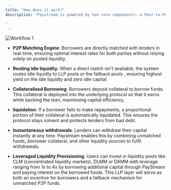 ```yaml
---
title: "How does it work?"
description: "Paystream is powered by two core components: a Peer-to-Peer (P2P) Matching Engine and a set of integrated Underlying Markets.

"
---
```


![Workflow 1](./images/workflow-1.png)


- **P2P Matching Engine**: Borrowers are directly matched with lenders in real-time, ensuring optimal interest rates for both parties without relying solely on pooled liquidity.

- **Routing idle liquidity**: When a direct match isn't available, the system routes idle liquidty to LLP pools or the fallback pools , ensuring highest yield on the idle liquidty and zero idle capital.

- **Collateralised Borrowing**: Borrowers deposit collateral to borrow funds. This collateral is deployed into the underlying protocol so that it earns while backing the loan, maximising capital efficiency.

- **liquidation**: If a borrower fails to make repayments, a proportional portion of their collateral is automatically liquidated. This ensures the protocol stays solvent and protects lenders from bad debt.

- **Instantaneous withdrawals**: Lenders can withdraw their capital instantly at any time. Paystream enables this by combining unmatched funds, borrower collateral, and other liquidity sources to fulfil withdrawals.

- **Leveraged Liquidity Provisioning**: Users can invest in liquidity pools like CLM (concentrated liquidity markets), DLMM or DAMM  with leverage ranging from 1x to 4x by borrowing additional capital through PayStream and paying interest on the borrowed funds. This LLP layer will serve as both an incentive for borrowers and a fallback mechanism for unmatched P2P funds.